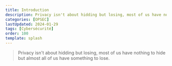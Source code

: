 ---
title: Introduction
description: Privacy isn't about hidding but losing, most of us have nothing to hide but almost all of us have something to lose.
categories: [OPSEC]
lastUpdated: 2024-01-29
tags: [Cybersécurité]
order: 100
template: splash
---

> Privacy isn't about hidding but losing, most of us have nothing to hide but almost all of us have something to lose.
